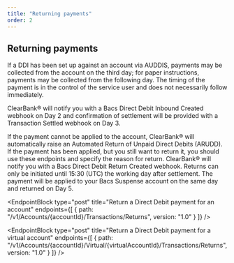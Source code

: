 ```yaml
---
title: "Returning payments"
order: 2
---
```



## Returning payments

If a DDI has been set up against an account via AUDDIS, payments may be collected from the account on the third day; for paper instructions, payments may be collected from the following day.
The timing of the payment is in the control of the service user and does not necessarily follow immediately.

ClearBank® will notify you with a Bacs Direct Debit Inbound Created webhook on Day 2 and confirmation of settlement will be provided with a Transaction Settled webhook on Day 3.

If the payment cannot be applied to the account, ClearBank® will automatically raise an Automated Return of Unpaid Direct Debits (ARUDD).
If the payment has been applied, but you still want to return it, you should use these endpoints and specify the reason for return.
ClearBank® will notify you with a Bacs Direct Debit Return Created webhook.
Returns can only be initiated until 15:30 (UTC) the working day after settlement. The payment will be applied to your Bacs Suspense account on the same day and returned on Day 5.

<EndpointBlock
  type="post"
  title="Return a Direct Debit payment for an account"
  endpoints={[
    {
      path: "/v1/Accounts/{accountId}/Transactions/Returns",
      version: "1.0"
    }
  ]}
/>

<EndpointBlock
  type="post"
  title="Return a Direct Debit payment for a virtual account"
  endpoints={[
    {
      path: "/v1/Accounts/{accountId}/Virtual/{virtualAccountId}/Transactions/Returns",
      version: "1.0"
    }
  ]}
/>

